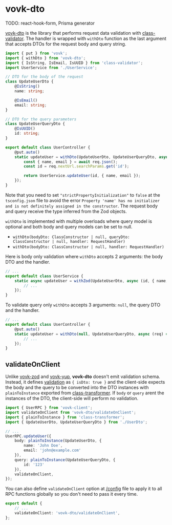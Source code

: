 # vovk-dto

TODO: react-hook-form, Prisma generator

[vovk-dto](https://github.com/finom/vovk-dto) is the library that performs request data validation with [class-validator](https://www.npmjs.com/package/class-validator). The handler is wrapped with `withDto` function as the last argument that accepts DTOs for the request body and query string.

```ts filename="/src/modules/user/UserController.ts"
import { put } from 'vovk';
import { withDto } from 'vovk-dto';
import { IsString, IsEmail, IsUUID } from 'class-validator';
import UserService from './UserService';

// DTO for the body of the request
class UpdateUserDto {
    @IsString()
    name: string;

    @IsEmail()
    email: string;
}

// DTO for the query parameters
class UpdateUserQueryDto {
    @IsUUID()
    id: string;
}

export default class UserController {
    @put.auto()
    static updateUser = withDto(UpdateUserDto, UpdateUserQueryDto, async (req) => {
        const { name, email } = await req.json();
        const id = req.nextUrl.searchParams.get('id');

        return UserService.updateUser(id, { name, email });
    });
}
```

Note that you need to set `"strictPropertyInitialization"` to `false` at the `tsconfig.json` file to avoid the error `Property 'name' has no initializer and is not definitely assigned in the constructor`.
The request body and query receive the type inferred from the Zod objects.

`withDto` is implemented with multiple overloads where query model is optional and both body and query models can be set to null.

- `withDto(bodyDto: ClassConstructor | null, queryDto: ClassConstructor | null, handler: RequestHandler)`
- `withDto(bodyDto: ClassConstructor | null, handler: RequestHandler)`

Here is body only validation where `withDto` accepts 2 arguments: the body DTO and the handler.

```ts filename="/src/modules/user/UserService.ts"
// ...
export default class UserService {
    static async updateUser = withZod(UpdateUserDto, async (id, { name, email }) => {
        // ...
    });
}
```

To validate query only `withDto` accepts 3 arguments: `null`, the query DTO and the handler.

```ts filename="/src/modules/user/UserController.ts"
// ...
export default class UserController {
    @put.auto()
    static updateUser = withDto(null, UpdateUserQueryDto, async (req) => {
        // ...
    });
}
```

## validateOnClient

Unlike [vovk-zod](/validation/vovk-zod) and [vovk-yup](/validation/vovk-yup), **vovk-dto** doesn't emit validation schema. Instead, it defines [validation](/schema) as `{ isDto: true }` and the client-side expects the body and the query to be converted into the DTO instances with `plainToInstance` exported from [class-transformer](https://www.npmjs.com/package/class-transformer). If `body` or `query` arent the instances of the DTO, the client-side will perform no validation.

```ts
import { UserRPC } from 'vovk-client';
import validateOnClient from 'vovk-dto/validateOnClient';
import { plainToInstance } from 'class-transformer';
import { UpdateUserDto, UpdateUserQueryDto } from './UserDto';

// ...
UserRPC.updateUser({
    body: plainToInstance(UpdateUserDto, {
        name: 'John Doe',
        email: 'john@example.com'
    }),
    query: plainToInstance(UpdateUserQueryDto, {
        id: '123'
    }),
    validateOnClient,
});
```

You can also define `validateOnClient` option at [/config](/config) file to apply it to all RPC functions globally so you don't need to pass it every time.

```ts filename="vovk.config.mjs"
export default {
    // ...
    validateOnClient: 'vovk-dto/validateOnClient',
};
```